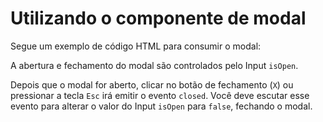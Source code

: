 

<Meta of={ModalStories} />

# Utilizando o componente de modal

Segue um exemplo de código HTML para consumir o modal:

<Canvas of={ModalStories.Closed} sourceState='shown' layout='fullscreen' />

A abertura e fechamento do modal são controlados pelo Input `isOpen`.

Depois que o modal for aberto, clicar no botão de fechamento (`X`) ou pressionar a tecla `Esc` irá emitir o evento `closed`. Você deve escutar esse evento para alterar o valor do Input `isOpen` para `false`, fechando o modal.